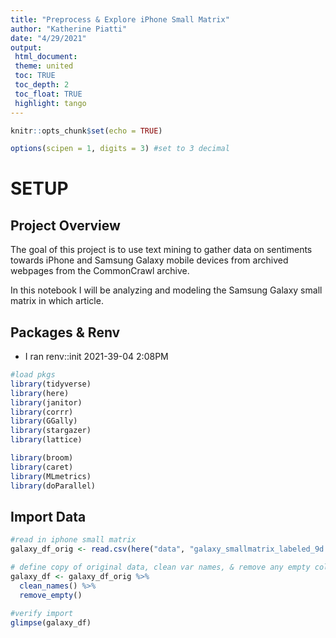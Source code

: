 ```yaml
---
title: "Preprocess & Explore iPhone Small Matrix"
author: "Katherine Piatti"
date: "4/29/2021"
output: 
 html_document:
 theme: united
 toc: TRUE
 toc_depth: 2
 toc_float: TRUE
 highlight: tango
---
```


```r
knitr::opts_chunk$set(echo = TRUE)

options(scipen = 1, digits = 3) #set to 3 decimal 
```

# SETUP ##########################################
  
## Project Overview ##############################

The goal of this project is to use text mining to gather data on sentiments towards iPhone and Samsung Galaxy mobile devices from archived webpages from the CommonCrawl archive.

In this notebook I will be analyzing and modeling the Samsung Galaxy small matrix in which article. 


## Packages & Renv #####################################

  - I ran renv::init 2021-39-04 2:08PM
  
```r
#load pkgs
library(tidyverse)
library(here)
library(janitor)
library(corrr)
library(GGally)
library(stargazer)
library(lattice)

library(broom)
library(caret)
library(MLmetrics)
library(doParallel)
```




## Import Data #######################################

```r
#read in iphone small matrix
galaxy_df_orig <- read.csv(here("data", "galaxy_smallmatrix_labeled_9d.csv")) 

# define copy of original data, clean var names, & remove any empty cols/rows
galaxy_df <- galaxy_df_orig %>%
  clean_names() %>% 
  remove_empty()

#verify import
glimpse(galaxy_df)
```